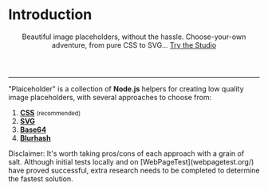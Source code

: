 
<h1 className="hidden">Introduction</h1>

<header className="c-header">
  Beautiful image placeholders, without the hassle.

<span className="font-bold text-gray-600">
  Choose-your-own adventure, from pure CSS to SVG…
</span>

<a className="c-btn" href="https://plaiceholder.co/">
  Try the Studio
</a>

</header>

---

"Plaiceholder" is a collection of **Node.js** helpers for creating low quality image placeholders, with several approaches to choose from:

1.  [**CSS**](/strategies#css) <small>(recommended)</small>
2.  [**SVG**](/strategies#svg)
3.  [**Base64**](/strategies#base64)
4.  [**Blurhash**](/strategies#blurhash)

<Callout>
  Disclaimer: It's worth taking pros/cons of each approach with a grain of salt.
  Although initial tests locally and on [WebPageTest](webpagetest.org/) have
  proved successful, extra research needs to be completed to determine the
  fastest solution.
</Callout>
